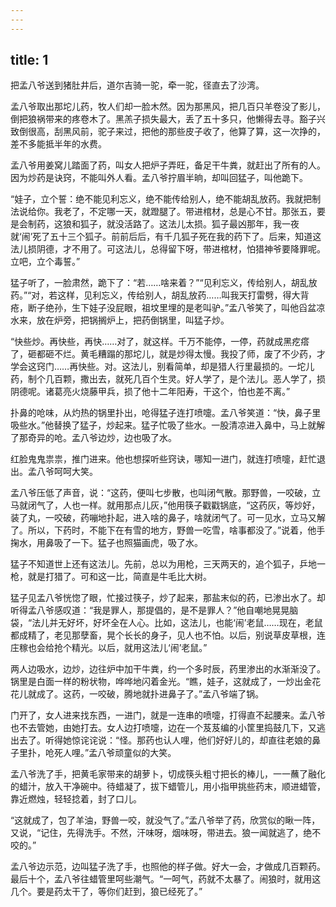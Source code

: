 ```yaml
---
---
---
```

title: 1
---



把孟八爷送到猪肚井后，道尔吉骑一驼，牵一驼，径直去了沙湾。

孟八爷取出那坨儿药，牧人们却一脸木然。因为那黑风，把几百只羊卷没了影儿，倒把狼祸带来的疼卷木了。黑羔子损失最大，丢了五十多只，他懒得去寻。豁子兴致倒很高，刮黑风前，驼子来过，把他的那些皮子收了，他算了算，这一次挣的，差不多能抵半年的水费。

孟八爷用姜窝儿踏面了药，叫女人把炉子弄旺，备足干牛粪，就赶出了所有的人。因为炒药是诀窍，不能叫外人看。孟八爷拧眉半晌，却叫回猛子，叫他跪下。

“娃子，立个誓：绝不能见利忘义，绝不能传给别人，绝不能胡乱放药。我就把制法说给你。我老了，不定哪一天，就蹬腿了。带进棺材，总是心不甘。那张五，要是会制药，这狼和狐子，就没活路了。这法儿太损。狐子最凶那年，我一夜就‘闹’死了五十三个狐子。前前后后，有千几狐子死在我的药下了。后来，知道这法儿损阴德，才不用了。可这法儿，总得留下呀，带进棺材，怕猎神爷要降罪呢。立吧，立个毒誓。”

猛子听了，一脸肃然，跪下了：“若……啥来着？”“见利忘义，传给别人，胡乱放药。”“对，若这样，见利忘义，传给别人，胡乱放药……叫我天打雷劈，得大背疮，断子绝孙，生下娃子没屁眼，祖坟里埋的是老叫驴。”孟八爷笑了，叫他舀盆凉水来，放在炉旁，把锅搁炉上，把药倒锅里，叫猛子炒。

“快些炒。再快些，再快……对了，就这样。千万不能停，一停，药就成黑疙瘩了，砸都砸不烂。黄毛糟蹋的那坨儿，就是炒得太慢。我投了师，废了不少药，才学会这窍门……再快些。对。这法儿，别看简单，却是猎人行里最损的。一坨儿药，制个几百颗，撒出去，就死几百个生灵。好人学了，是个法儿。恶人学了，损阴德呢。诸葛亮火烧藤甲兵，损了他十二年阳寿，干这个，怕也差不离。”

扑鼻的呛味，从灼热的锅里扑出，呛得猛子连打喷嚏。孟八爷笑道：“快，鼻子里吸些水。”他替换了猛子，炒起来。猛子忙吸了些水。一股清凉进入鼻中，马上就解了那奇异的呛。孟八爷边炒，边也吸了水。

红脸鬼鬼祟祟，推门进来。他也想探听些窍诀，哪知一进门，就连打喷嚏，赶忙退出。孟八爷呵呵大笑。

孟八爷压低了声音，说：“这药，便叫七步散，也叫闭气散。那野兽，一咬破，立马就闭气了，人也一样。就用那点儿灰，”他用筷子戳戳锅底，“这药灰，等炒好，装了丸，一咬破，药嘣地扑起，进入啥的鼻子，啥就闭气了。可一见水，立马又解了。所以，下药时，不能下在有雪的地方，野兽一吃雪，啥事都没了。”说着，他手掬水，用鼻吸了一下。猛子也照猫画虎，吸了水。

猛子不知道世上还有这法儿。先前，总以为用枪，三天两天的，追个狐子，乒地一枪，就是打猎了。可和这一比，简直是牛毛比大树。

猛子见孟八爷恍惚了眼，忙接过筷子，炒了起来，那盐末似的药，已渗出水了。却听得孟八爷感叹道：“我是罪人，那提倡的，是不是罪人？”他自嘲地晃晃脑袋，“法儿并无好坏，好坏全在人心。比如，这法儿，也能‘闹’老鼠……现在，老鼠都成精了，老见那孽畜，晃个长长的身子，见人也不怕。以后，别说草皮草根，连庄稼也会给抢个精光。以后，就用这法儿‘闹’老鼠。”

两人边吸水，边炒，边往炉中加干牛粪，约一个多时辰，药里渗出的水渐渐没了。锅里是白面一样的粉状物，哗哗地闪着金光。“瞧，娃子，这就成了，一炒出金花花儿就成了。这药，一咬破，腾地就扑进鼻子了。”孟八爷端了锅。

门开了，女人进来找东西，一进门，就是一连串的喷嚏，打得直不起腰来。孟八爷也不去管她，由她打去。女人边打喷嚏，边在一个芨芨编的小筐里捣鼓几下，又逃出去了。听得她惊诧诧说：“怪。那药也认人哩，他们好好儿的，却直往老娘的鼻子里扑，呛死人哩。”孟八爷顽童似的大笑。

孟八爷洗了手，把黄毛家带来的胡萝卜，切成筷头粗寸把长的棒儿，一一蘸了融化的蜡汁，放入干净碗中。待蜡凝了，拔下蜡管儿，用小指甲挑些药末，顺进蜡管，靠近燃烛，轻轻捻着，封了口儿。

“这就成了，包了羊油，野兽一咬，就没气了。”孟八爷举了药，欣赏似的瞅一阵，又说，“记住，先得洗手。不然，汗味呀，烟味呀，带进去。狼一闻就逃了，绝不咬的。”

孟八爷边示范，边叫猛子洗了手，也照他的样子做。好大一会，才做成几百颗药。最后十个，孟八爷往蜡管里呵些潮气。“一呵气，药就不太暴了。闹狼时，就用这几个。要是药太干了，等你们赶到，狼已经死了。”